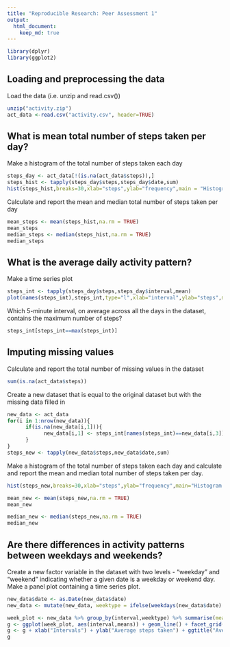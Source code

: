 ---
title: "Reproducible Research: Peer Assessment 1"
output: 
  html_document:
    keep_md: true
---

```{r setup}
library(dplyr)
library(ggplot2)
```

## Loading and preprocessing the data

Load the data (i.e. unzip and read.csv())
```{r loading}
unzip("activity.zip")
act_data <-read.csv("activity.csv", header=TRUE)
```

## What is mean total number of steps taken per day?

Make a histogram of the total number of steps taken each day

```{r stepsday}
steps_day <- act_data[!(is.na(act_data$steps)),]
steps_hist <- tapply(steps_day$steps,steps_day$date,sum)
hist(steps_hist,breaks=30,xlab="steps",ylab="frequency",main = "Histogram of steps per day")
```

Calculate and report the mean and median total number of steps taken per day
```{r averagesteps}
mean_steps <- mean(steps_hist,na.rm = TRUE)
mean_steps
median_steps <- median(steps_hist,na.rm = TRUE)
median_steps
```


## What is the average daily activity pattern?

Make a time series plot
```{r activitypattern}
steps_int <- tapply(steps_day$steps,steps_day$interval,mean)
plot(names(steps_int),steps_int,type="l",xlab="interval",ylab="steps",main="Average steps per interval")
```

Which 5-minute interval, on average across all the days in the dataset, contains the maximum number of steps?
```{r maxsteps}
steps_int[steps_int==max(steps_int)]
```


## Imputing missing values
Calculate and report the total number of missing values in the dataset
```{r missingval}
sum(is.na(act_data$steps))
```

Create a new dataset that is equal to the original dataset but with the missing data filled in
```{r newset}
new_data <- act_data
for(i in 1:nrow(new_data)){
      if(is.na(new_data[i,1])){
            new_data[i,1] <- steps_int[names(steps_int)==new_data[i,3]]
      }
}
steps_new <- tapply(new_data$steps,new_data$date,sum)
```

Make a histogram of the total number of steps taken each day and calculate and report the mean and median total number of steps taken per day.
```{r newhist}
hist(steps_new,breaks=30,xlab="steps",ylab="frequency",main="Histogram of steps per day")

mean_new <- mean(steps_new,na.rm = TRUE)
mean_new

median_new <- median(steps_new,na.rm = TRUE)
median_new
```


## Are there differences in activity patterns between weekdays and weekends?
Create a new factor variable in the dataset with two levels - "weekday" and "weekend" indicating whether a given date is a weekday or weekend day.
Make a panel plot containing a time series plot.
```{r weekdaypattern}
new_data$date <- as.Date(new_data$date)
new_data <- mutate(new_data, weektype = ifelse(weekdays(new_data$date) == "Saturday" | weekdays(new_data$date) == "Sunday", "weekend", "weekday"))

week_plot <- new_data %>% group_by(interval,weektype) %>% summarise(means=mean(steps))
g <- ggplot(week_plot, aes(interval,means)) + geom_line() + facet_grid(weektype~.)
g <- g + xlab("Intervals") + ylab("Average steps taken") + ggtitle("Average steps taken by weekdays and weekends")
g
```
